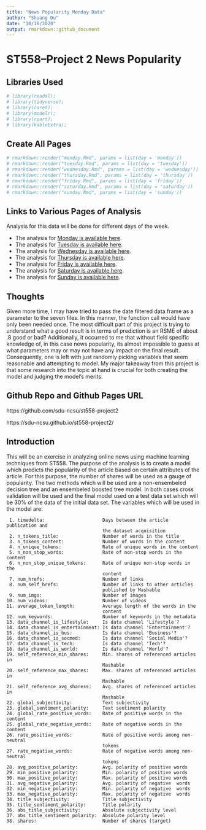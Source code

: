 ```yaml
---
title: "News Popularity Monday Data"
author: "Shuang Du"
date: "10/16/2020"
output: rmarkdown::github_document
---
```


# ST558--Project 2 News Popularity

## Libraries Used

```r
# library(readxl);
# library(tidyverse);
# library(caret);
# library(modelr);
# library(rpart);
# library(kableExtra);
```

## Create All Pages

```r

# rmarkdown::render("monday.Rmd", params = list(day = 'monday'))
# rmarkdown::render("tuesday.Rmd", params = list(day = 'tuesday'))
# rmarkdown::render("wednesday.Rmd", params = list(day = 'wednesday'))
# rmarkdown::render("thursday.Rmd", params = list(day = 'thursday'))
# rmarkdown::render("friday.Rmd", params = list(day = 'friday'))
# rmarkdown::render("saturday.Rmd", params = list(day = 'saturday'))
# rmarkdown::render("sunday.Rmd", params = list(day = 'sunday'))

```


## Links to Various Pages of Analysis

Analysis for this data will be done for different days of the week.

- The analysis for [Monday is available here](monday.md).
- The analysis for [Tuesday is available here](monday.md).
- The analysis for [Wednesday is available here](monday.md). 
- The analysis for [Thursday is available here](monday.md). 
- The analysis for [Friday is available here](monday.md). 
- The analysis for [Saturday is available here](monday.md). 
- The analysis for [Sunday is available here](monday.md). 

## Thoughts

Given more time, I may have tried to pass the date filtered data frame as a parameter to the seven files. In this manner, the function call would have only been needed once. The most difficult part of this project is trying to understand what a good result is in terms of prediction is an RSME of about .8 good or bad? Additionally, it occurred to me that without field specific knowledge of, in this case news popularity, its almost impossible to guess at what parameters may or may not have any impact on the final result. Consequently, one is left with just randomly picking variables that seem reasonable and attempting to model. My major takeaway from this project is that some research into the topic at hand is crucial for both creating the model and judging the model's merits.


## Github Repo and Github Pages URL

https://github.com/sdu-ncsu/st558-project2

https://sdu-ncsu.github.io/st558-project2/

## Introduction

This will be an exercise in analyzing online news using machine learning techniques from ST558. The purpose of the analysis is to create a model which predicts the popularity of the article based on certain attributes of the article. For this purpose, the number of shares will be used as a gauge of popularity. The two methods which will be used are a non-ensembeled decision tree and an ensembeled boosted tree model. In both cases cross validation will be used and the final model used on a test data set which will be 30% of the data of the initial data set. The variables which will be used in the model are:


     1. timedelta:                     Days between the article publication and
                                       the dataset acquisition
     2. n_tokens_title:                Number of words in the title
     3. n_tokens_content:              Number of words in the content
     4. n_unique_tokens:               Rate of unique words in the content
     5. n_non_stop_words:              Rate of non-stop words in the content
     6. n_non_stop_unique_tokens:      Rate of unique non-stop words in the
                                       content
     7. num_hrefs:                     Number of links
     8. num_self_hrefs:                Number of links to other articles
                                       published by Mashable
     9. num_imgs:                      Number of images
    10. num_videos:                    Number of videos
    11. average_token_length:          Average length of the words in the
                                       content
    12. num_keywords:                  Number of keywords in the metadata
    13. data_channel_is_lifestyle:     Is data channel 'Lifestyle'?
    14. data_channel_is_entertainment: Is data channel 'Entertainment'?
    15. data_channel_is_bus:           Is data channel 'Business'?
    16. data_channel_is_socmed:        Is data channel 'Social Media'?
    17. data_channel_is_tech:          Is data channel 'Tech'?
    18. data_channel_is_world:         Is data channel 'World'?
    19. self_reference_min_shares:     Min. shares of referenced articles in
                                       Mashable
    20. self_reference_max_shares:     Max. shares of referenced articles in
                                       Mashable
    21. self_reference_avg_sharess:    Avg. shares of referenced articles in
                                       Mashable
    22. global_subjectivity:           Text subjectivity
    23. global_sentiment_polarity:     Text sentiment polarity
    24. global_rate_positive_words:    Rate of positive words in the content
    25. global_rate_negative_words:    Rate of negative words in the content
    26. rate_positive_words:           Rate of positive words among non-neutral
                                       tokens
    27. rate_negative_words:           Rate of negative words among non-neutral
                                       tokens
    28. avg_positive_polarity:         Avg. polarity of positive words
    29. min_positive_polarity:         Min. polarity of positive words
    30. max_positive_polarity:         Max. polarity of positive words
    31. avg_negative_polarity:         Avg. polarity of negative  words
    32. min_negative_polarity:         Min. polarity of negative  words
    33. max_negative_polarity:         Max. polarity of negative  words
    34. title_subjectivity:            Title subjectivity
    35. title_sentiment_polarity:      Title polarity
    36. abs_title_subjectivity:        Absolute subjectivity level
    37. abs_title_sentiment_polarity:  Absolute polarity level
    38. shares:                        Number of shares (target)



